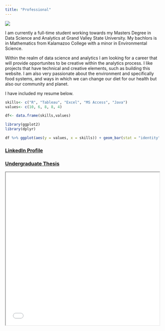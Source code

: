 ```yaml
---
title: "Professional"
---
```


![](Dziewicki-Carley.jpeg)

I am currently a full-time student working towards my Masters Degree in Data Science and Analytics at Grand Valley State University. My bachlors is in Mathematics from Kalamazoo College with a minor in Environmental Science. 

Within the realm of data science and analytics I am looking for a career that will provide opportunites to be creative within the analytics process. I like projects that have technical and creative elements, such as building this website. I am also very passionate about the environment and specifically food systems, and ways in which we can change our diet for our health but also our community and planet.

I have included my resume below. 


```r
skills<- c("R", "Tableau", "Excel", "MS Access", "Java")
values<- c(10, 6, 8, 8, 4)

df<- data.frame(skills,values)

library(ggplot2)
library(dplyr)

df %>% ggplot(aes(y = values, x = skills)) + geom_bar(stat = "identity") + coord_flip() + theme_classic() + theme(axis.ticks=element_blank(),axis.line=element_blank(),axis.text.x=element_blank(), axis.title.y=element_blank(), axis.title.x = element_blank()) + labs(title = "Skill Level")

```


### [LinkedIn Profile](https://www.linkedin.com/in/carley-dziewicki-4140321b8/)
### [Undergraduate Thesis](https://cache.kzoo.edu/handle/10920/38630)



 <iframe src="ResumeCDziewickiR.pdf" width="100%" height="500px">
    </iframe>
